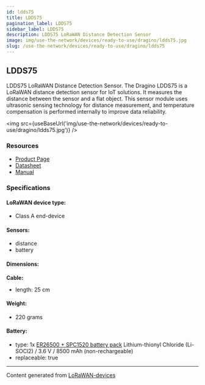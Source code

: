 ```yaml
---
id: ldds75
title: LDDS75
pagination_label: LDDS75
sidebar_label: LDDS75
description: LDDS75 LoRaWAN Distance Detection Sensor
image: img/use-the-network/devices/ready-to-use/dragino/ldds75.jpg
slug: /use-the-network/devices/ready-to-use/dragino/ldds75
---
```



## LDDS75

LDDS75 LoRaWAN Distance Detection Sensor. The Dragino LDDS75 is a LoRaWAN distance detection sensor
for IoT solutions. It measures the distance between the sensor and a flat object. This sensor module
uses ultrasonic sensing technology for distance measurement, and temperature compensation is
performed internally to improve data reliability.

<img src={useBaseUrl('img/use-the-network/devices/ready-to-use/dragino/ldds75.jpg')} />

### Resources

- [Product Page](http://www.dragino.com/products/lora-lorawan-end-node/item/161-ldds75.html)
- [Datasheet](https://www.dropbox.com/sh/d1i23dqtc6uo8ye/AAAkL7vwRMUDe3UuPHUaWOJ7a/Datasheet_LDDS75_LoRaWAN_Distance_Detection_Sensor.pdf?dl=0)
- [Manual](http://wiki.dragino.com/xwiki/bin/view/Main/User%20Manual%20for%20LoRaWAN%20End%20Nodes/LDDS75%20-%20LoRaWAN%20Distance%20Detection%20Sensor%20User%20Manual/)

### Specifications

#### LoRaWAN device type:

- Class A end-device

#### Sensors:

- distance
- battery

#### Dimensions:

**Cable:**

- length: 25 cm

#### Weight:

- 220 grams

#### Battery:

- type: 1x
  [ER26500 + SPC1520 battery pack](http://wiki.dragino.com/xwiki/bin/view/Main/How%20to%20calculate%20the%20battery%20life%20of%20Dragino%20sensors%3F/#H1.ER265002BSPC1520BatteryPack)
  Lithium-thionyl Chloride (Li-SOCl2) / 3.6 V / 8500 mAh (non-rechargeable)
- replaceable: true

---

Content generated from [LoRaWAN-devices](https://github.com/TheThingsNetwork/lorawan-devices)
